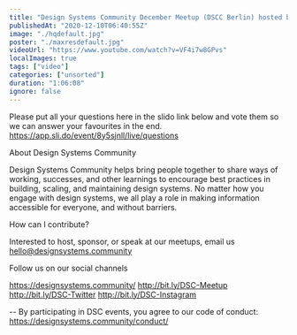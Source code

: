 ```yaml
---
title: "Design Systems Community December Meetup (DSCC Berlin) hosted by Contentful"
publishedAt: "2020-12-10T06:40:55Z"
image: "./hqdefault.jpg"
poster: "./maxresdefault.jpg"
videoUrl: "https://www.youtube.com/watch?v=VF4i7w8GPvs"
localImages: true
tags: ["video"]
categories: ["unsorted"]
duration: "1:06:08"
ignore: false
---
```

Please put all your questions here in the slido link below and vote them so we can answer your favourites in the end. 
https://app.sli.do/event/8y5sjnll/live/questions


About Design Systems Community

Design Systems Community helps bring people together to share ways of working, successes, and other learnings to encourage best practices in building, scaling, and maintaining design systems. No matter how you engage with design systems, we all play a role in making information accessible for everyone, and without barriers.

How can I contribute?

Interested to host, sponsor, or speak at our meetups, email us hello@designsystems.community

Follow us on our social channels

https://designsystems.community/
http://bit.ly/DSC-Meetup
http://bit.ly/DSC-Twitter
http://bit.ly/DSC-Instagram

--
By participating in DSC events, you agree to our code of conduct: https://designsystems.community/conduct/
